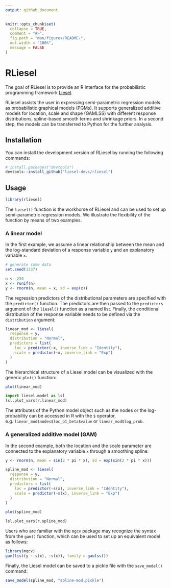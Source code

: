```yaml
---
output: github_document
---
```


<!-- README.md is generated from README.Rmd. Please edit that file -->

```r
knitr::opts_chunk$set(
  collapse = TRUE,
  comment = "#>",
  fig.path = "man/figures/README-",
  out.width = "100%",
  message = FALSE
)
```

# RLiesel

<!-- badges: start -->
<!-- badges: end -->

The goal of RLiesel is to provide an R interface for the probabilistic programming framework [Liesel](https://github.com/liesel-devs/liesel).

RLiesel assists the user in expressing semi-parametric regression models as probabilistic graphical models (PGMs). It supports generalized additive models for location, scale and shape (GAMLSS) with different response distributions, spline-based smooth terms and shrinkage priors. In a second step, the models can be transferred to Python for the further analysis.

## Installation

You can install the development version of RLiesel by running the following commands:

``` r
# install.packages("devtools")
devtools::install_github("liesel-devs/rliesel")
```

## Usage

```r
library(rliesel)
```

The `liesel()` function is the workhorse of RLiesel and can be used to set up semi-parametric regression models. We illustrate the flexibility of the function by means of two examples.

### A linear model

In the first example, we assume a linear relationship between the mean and the log-standard deviation of a response variable `y` and an explanatory variable `x`.

```r
# generate some data
set.seed(1337)

n <- 250
x <- runif(n)
y <- rnorm(n, mean = x, sd = exp(x))
```

The regression predictors of the distributional parameters are specified with the `predictor()` function. The predictors are then passed to the `predictors` argument of the `liesel()` function as a named list. Finally, the conditional distribution of the response variable needs to be defined via the `distribution` argument:

```r
linear_mod <- liesel(
  response = y,
  distribution = "Normal",
  predictors = list(
    loc = predictor(~x, inverse_link = "Identity"),
    scale = predictor(~x, inverse_link = "Exp")
  )
)
```

The hierarchical structure of a Liesel model can be visualized with the generic `plot()` function:

```r
plot(linear_mod)
```

```python
import liesel.model as lsl
lsl.plot_vars(r.linear_mod)
```

The attributes of the Python model object such as the nodes or the log-probability can be accessed in R with the `$` operator, e.g. `linear_mod$nodes$loc_p1_beta$value` or `linear_mod$log_prob`.

### A generalized additive model (GAM)

In the second example, both the location and the scale parameter are connected to the explanatory variable `x` through a smoothing spline:

```r
y <- rnorm(n, mean = sin(2 * pi * x), sd = exp(sin(2 * pi * x)))

spline_mod <- liesel(
  response = y,
  distribution = "Normal",
  predictors = list(
    loc = predictor(~s(x), inverse_link = "Identity"),
    scale = predictor(~s(x), inverse_link = "Exp")
  )
)

plot(spline_mod)
```

```python
lsl.plot_vars(r.spline_mod)
```

Users who are familiar with the `mgcv` package may recognize the syntax from the `gam()` function, which can be used to set up an equivalent model as follows:

```r
library(mgcv)
gam(list(y ~ s(x), ~s(x)), family = gaulss())
```

Finally, the Liesel model can be saved to a pickle file with the `save_model()` command:

```r
save_model(spline_mod, "spline-mod.pickle")
```

